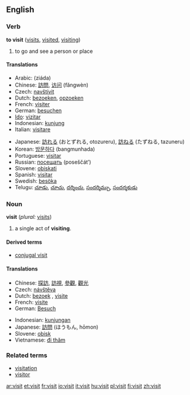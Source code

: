 ==English==

{{rank|immediately|trees|filled|637|visit|follow|chance|happened}}

===Verb===
'''to visit''' ([[visits]], [[visited]], [[visiting]])
# to go and see a person or place

====Translations====
{{top}}
*Arabic: {{ARchar|[[زيادة]]}} (ziáda) {{f}}
*Chinese: [[訪問]], [[访问]] (fǎngwèn)
*Czech: [[navštívit]]
*Dutch: [[bezoeken]], [[opzoeken]]
*French: [[visiter]]
*German: [[besuchen]]
*[[Ido]]: [[vizitar]]
*Indonesian: [[kunjung]]
*Italian: [[visitare]]
{{mid}}
*Japanese: [[訪れる]] (おとずれる, otozureru), [[訪ねる]] (たずねる, tazuneru)
*Korean: [[방문하다]] (bangmunhada)
*Portuguese: [[visitar]]
*Russian: [[посещать]] (poseščát’)
*Slovene: [[obiskati]]
*Spanish: [[visitar]]
*Swedish: [[besöka]]
*Telugu: [[చూడు]], [[చూచు]], [[దర్శించు]], [[సందర్శిమ్చు]], [[సందర్శకుడు]]
{{bottom}}

===Noun===
'''visit''' (''plural:'' [[visits]])

# a single act of '''visiting'''.

====Derived terms====
* [[conjugal visit]]

====Translations====
{{top}}
*Chinese: [[探訪]], [[訪視]], [[參觀]], [[觀光]]
*Czech: [[návštěva]] {{f}}
*Dutch: [[bezoek]] {{n}}, [[visite]] {{f}}
*French: [[visite]] {{f}}
*German: [[Besuch]] {{m}}
{{mid}}
*Indonesian: [[kunjung|kunjungan]]
*Japanese: [[訪問]] (ほうもん, hōmon)
*Slovene: [[obisk]] {{m}}
*Vietnamese: [[đi thăm]]
{{bottom}}

===Related terms===
*[[visitation]]
*[[visitor]]

[[ar:visit]]
[[et:visit]]
[[fr:visit]]
[[io:visit]]
[[it:visit]]
[[hu:visit]]
[[pl:visit]]
[[fi:visit]]
[[zh:visit]]